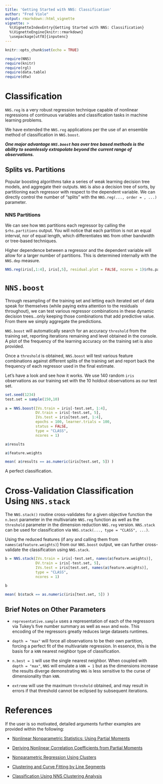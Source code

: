 ---
title: 'Getting Started with NNS: Classification'
author: "Fred Viole"
output: rmarkdown::html_vignette
vignette: >
  %\VignetteIndexEntry{Getting Started with NNS: Classification}
  %\VignetteEngine{knitr::rmarkdown}
  \usepackage[utf8]{inputenc}
---
```{r setup, include=FALSE}
knitr::opts_chunk$set(echo = TRUE)
```

```{r setup2, message=FALSE, warning = FALSE}
require(NNS)
require(knitr)
require(rgl)
require(data.table)
require(dtw)
```

# Classification
`NNS.reg` is a very robust regression technique capable of nonlinear regressions of continuous variables and classification tasks in machine learning problems.

We have extended the `NNS.reg` applications per the use of an ensemble method of classification in `NNS.boost`.

***One major advantage `NNS.boost` has over tree based methods is the ability to seamlessly extrapolate beyond the current range of observations.***

## Splits vs. Partitions
Popular boosting algorithms take a series of weak learning decision tree models, and aggregate their outputs.  `NNS` is also a decision tree of sorts, by partitioning each regressor with respect to the dependent variable.  We can directly control the number of "splits" with the `NNS.reg(..., order = , ...)` parameter.

### NNS Partitions
We can see how `NNS` partitions each regressor by calling the `$rhs.partitions` output.  You will notice that each partition is not an equal interval, nor of equal length, which differentiates `NNS` from other bandwidth or tree-based techniques.

Higher dependence between a regressor and the dependent variable will allow for a larger number of partitions.  This is determined internally with the `NNS.dep` measure.

```{r rhs, rows.print=18}
NNS.reg(iris[,1:4], iris[,5], residual.plot = FALSE, ncores = 1)$rhs.partitions
```

# `NNS.boost`
Through resampling of the training set and letting each iterated set of data speak for themselves (while paying extra attention to the residuals throughout), we can test various regressor combinations in these dynamic decision trees...only keeping those combinations that add predictive value.  From there we simply aggregate the predictions.

`NNS.boost` will automatically search for an accuracy `threshold` from the training set, reporting iterations remaining and level obtained in the console.  A plot of the frequency of the learning accuracy on the training set is also provided.

Once a `threshold` is obtained, `NNS.boost` will test various feature combinations against different splits of the training set and report back the frequency of each regressor used in the final estimate.

Let's have a look and see how it works.  We use 140 random `iris` observations as our training set with the 10 holdout observations as our test set.

```{r NNSBOOST,fig.align = "center", fig.height = 8,fig.width=6.5}
set.seed(1234)
test.set = sample(150,10)
 
a = NNS.boost(IVs.train = iris[-test.set, 1:4], 
              DV.train = iris[-test.set, 5],
              IVs.test = iris[test.set, 1:4],
              epochs = 100, learner.trials = 100, 
              status = FALSE,
              type = "CLASS",
              ncores = 1)

a$results

a$feature.weights

mean( a$results == as.numeric(iris[test.set, 5]) )
```

A perfect classification.

# Cross-Validation Classification Using `NNS.stack`
The `NNS.stack()` routine cross-validates for a given objective function the `n.best` parameter in the multivariate `NNS.reg` function as well as the `threshold` parameter in the dimension reduction `NNS.reg` version. `NNS.stack` can be used for classification via `NNS.stack(..., type = "CLASS", ...)`.

Using the reduced features (if any and calling them from `names(a$feature.weights)`) from our `NNS.boost` output, we can further cross-validate the classification using `NNS.stack`.

```{r NNSstack,fig.align = "center", fig.height = 8,fig.width=6.5,message=FALSE}
b = NNS.stack(IVs.train = iris[-test.set, names(a$feature.weights)], 
              DV.train = iris[-test.set, 5],
              IVs.test = iris[test.set, names(a$feature.weights)],
              type = "CLASS",
              ncores = 1)

b

mean( b$stack == as.numeric(iris[test.set, 5]) )
```

## Brief Notes on Other Parameters
* `representative.sample` uses a representation of each of the regressors via Tukey's five number summary as well as `mean` and `mode`.  This encoding of the regressors greatly reduces large datasets runtimes.

* `depth = "max"` will force all observations to be their own partition, forcing a perfect fit of the multivariate regression.  In essence, this is the basis for a `kNN` nearest neighbor type of classification.

* `n.best = 1` will use the single nearest neighbor.  When coupled with `depth = "max"`, `NNS` will emulate a `kNN = 1` but as the dimensions increase the results diverge demonstrating `NNS` is less sensitive to the curse of dimensionality than `kNN`.

* `extreme` will use the maximum `threshold` obtained, and may result in errors if that threshold cannot be eclipsed by subsequent iterations.


# References

If the user is so motivated, detailed arguments further examples are provided within the following:

* [Nonlinear Nonparametric Statistics: Using Partial Moments](http://a.co/5bpHvUg)

* [Deriving Nonlinear Correlation Coefficients from Partial Moments](https://ssrn.com/abstract=2148522)

* [Nonparametric Regression Using Clusters](http://rdcu.be/tz0J)

* [Clustering and Curve Fitting by Line Segments](https://ssrn.com/abstract=2861339)

* [Classification Using NNS Clustering Analysis](https://ssrn.com/abstract=2864711)
